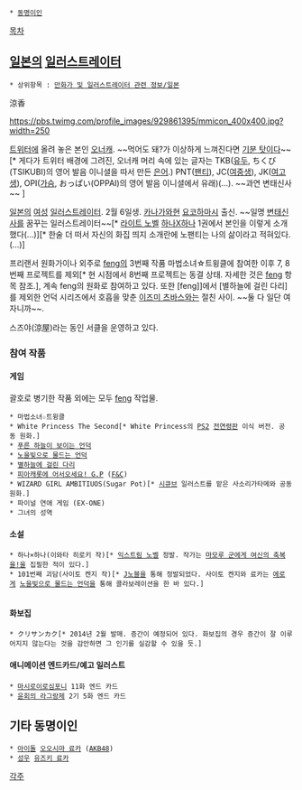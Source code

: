  * [[동명이인]]

[[목차]]

== [[일본]]의 [[일러스트레이터]] ==
 * 상위항목 : [[만화가 및 일러스트레이터 관련 정보/일본]]

涼香

https://pbs.twimg.com/profile_images/929861395/mmicon_400x400.jpg?width=250

[[트위터]]에 올려 놓은 본인 [[오너캐]]. ~~먹어도 돼?가 이상하게 느껴진다면 [[기분 탓]]이다~~[* 게다가 트위터 배경에 그려진, 오너캐 머리 속에 있는 글자는 TKB([[유두]], ちくび(TSIKUBI)의 영어 발음 이니셜을 따서 만든 [[은어]].) PNT([[팬티]]), JC([[여중생]]), JK([[여고생]]), OPI([[가슴]], おっぱい(OPPAI)의 영어 발음 이니셜에서 유래)(...). ~~과연 변태신사~~ ]

[[일본]]의 [[여성]] [[일러스트레이터]]. 2월 6일생. [[카나가와]]현 [[요코하마]]시 출신. ~~일명 [[변태]][[신사]]를 꿈꾸는 일러스트레이터~~[* [[라이트 노벨]] [[하나X하나]] 1권에서 본인을 이렇게 소개했다(...)][* 한술 더 떠서 자신의 화집 띄지 소개란에 노팬티는 나의 삶이라고 적혀있다.(...)]

프리랜서 원화가이나 외주로 [[feng]]의 3번째 작품 마법소녀☆트윙클에 참여한 이후 7, 8번째 프로젝트를 제외[* 현 시점에서 8번째 프로젝트는 동결 상태. 자세한 것은 [[feng]] 항목 참조.], 계속 feng의 원화로 참여하고 있다. 또한 [feng]]에서 [별하늘에 걸린 다리]를 제외한 언덕 시리즈에서 호흡을 맞춘 [[이즈미 츠바스]]와는 절친 사이. ~~둘 다 일단 여자니까~~.

스즈야(涼屋)라는 동인 서클을 운영하고 있다.
=== 참여 작품 ===
==== 게임 ====

괄호로 병기한 작품 외에는 모두 [[feng]] 작업물.

 * 마법소녀☆트윙클
 * White Princess The Second[* White Princess의 [[PS2]] [[전연령판]] 이식 버전. 공동 원화.]
 * [[푸른 하늘이 보이는 언덕]]
 * [[노을빛으로 물드는 언덕]]
 * [[별하늘에 걸린 다리]]
 * [[피아캐롯에 어서오세요! G.P]] ([[F&C]])
 * WIZARD GIRL AMBITIUOS(Sugar Pot)[* [[시큐브]] 일러스트를 맡은 사소리가타메와 공동원화.]
 * 파이널 연애 게임 (EX-ONE)
 * 그녀의 성역

==== 소설 ====
 * 하나×하나(이와타 히로키 작)[* [[익스트림 노벨]] 정발. 작가는 [[마모루 군에게 여신의 축복을!]]을 집필한 적이 있다.]
 * 101번째 괴담(사이토 켄지 작)[* [[J노블]]을 통해 정발되었다. 사이토 켄지와 료카는 [[에로게]] [[노을빛으로 물드는 언덕]]을 통해 콜라보레이션을 한 바 있다.]
  
==== 화보집 ====
 * クリサンカク[* 2014년 2월 발매. 증간이 예정되어 있다. 화보집의 경우 증간이 잘 이루어지지 않는다는 것을 감안하면 그 인기를 실감할 수 있을 듯.]

==== 애니메이션 엔드카드/예고 일러스트 ====
 * [[마시로이로심포니]] 11화 엔드 카드
 * [[윤회의 라그랑제]] 2기 5화 엔드 카드

== 기타 동명이인 ==
 * [[아이돌]] [[오오시마 료카]] ([[AKB48]])
 * [[성우]] [[유즈키 료카]]

[[각주]]
